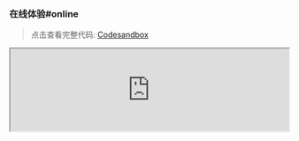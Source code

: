 

### 在线体验#online

> 点击查看完整代码: [Codesandbox](https://codesandbox.io/p/sandbox/page-spy-with-react-k3pzzt)

<iframe
  width="100%"
  src="https://codesandbox.io/embed/k3pzzt?view=editor+%2B+preview&module=%2Fpublic%2Findex.html"
  title="page-spy-with-react"
  allow="accelerometer; ambient-light-sensor; camera; encrypted-media; geolocation; gyroscope; hid; microphone; midi; payment; usb; vr; xr-spatial-tracking"
  sandbox="allow-forms allow-modals allow-popups allow-presentation allow-same-origin allow-scripts"
  style={{ fontSize: 12 }}
/>

### 接入使用#usage

第一步，在客户端的项目中加载 `<script>`；

```html
<!-- PageSpy SDK -->
<script crossorigin="anonymous" src="{deployUrl}/page-spy/index.min.js"></script>

<!-- 插件（非必须，但建议使用） -->
<script crossorigin="anonymous" src="{deployUrl}/plugin/data-harbor/index.min.js"></script>
<script crossorigin="anonymous" src="{deployUrl}/plugin/rrweb/index.min.js"></script>
```

第二步，初始化 PageSpy 和插件，它们的初始化参数都提供了可选的配置项用于自定义 SDK 的行为：

<blockquote>
  <details>
    <summary>引入的插件提供了哪些功能？</summary>
    <div>
      <a href={import.meta.env.VITE_PLUGIN_DATA_HARBOR} target='_blank'>DataHarborPlugin</a> 和 <a href={import.meta.env.VITE_PLUGIN_RRWEB}>RRWebPlugin</a> 两个插件，主要用于拓展 PageSpy 的能力：
      - **DataHarborPlugin**：PageSpy 本身仅支持在线模式，即调试期间「客户端和调试端必须同时在线」，DataHarborPlugin 让 PageSpy 实现了离线模式的调试。点击 <TransitionLink to="offline-log">离线日志回放</TransitionLink> 查看更多详细信息；
      - **RRWebPlugin**：记录用户操作轨迹，底层使用 [rrweb](https://github.com/rrweb-io/rrweb/blob/master/guide.zh_CN.md)。通常和 DataHarborPlugin 绑定在一起使用。

      你也可以通过  <a href={import.meta.env.VITE_PLUGIN_DOC} target='_blank'>开发插件</a>，定制属于你自己的 PageSpy！
    </div>
  </details>
</blockquote>

```html
<script>
  window.$harbor = new DataHarborPlugin();
  window.$rrweb = new RRWebPlugin();

  [window.$harbor, window.$rrweb].forEach(p => {
    PageSpy.registerPlugin(p)
  })

  window.$pageSpy = new PageSpy();
</script>
```

以上就是在浏览器项目中接入 PageSpy 的全部流程，接入完成后点击顶部菜单 <Tooltip title="菜单默认隐藏，部署后可见" color="purple"><a href="javascript:void(0)">开始调试</a></Tooltip> 使用！
